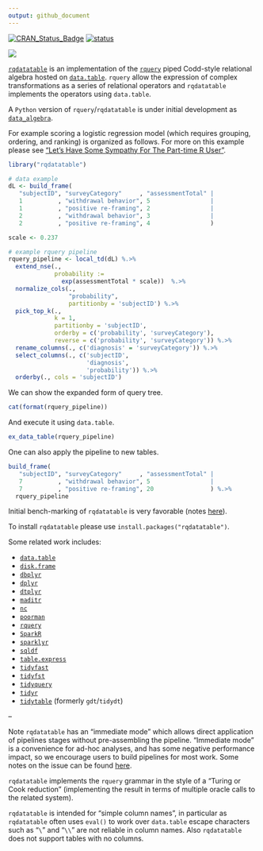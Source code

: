 ```yaml
---
output: github_document
---
```


<!-- README.md is generated from README.Rmd. Please edit that file -->

[![CRAN_Status_Badge](https://www.r-pkg.org/badges/version/rqdatatable)](https://cran.r-project.org/package=rqdatatable)
[![status](https://tinyverse.netlify.com/badge/rqdatatable)](https://CRAN.R-project.org/package=rqdatatable)


![](https://github.com/WinVector/rqdatatable/raw/master/tools/rqdatatable.png)

[`rqdatatable`](https://github.com/WinVector/rqdatatable) is an implementation of
the [`rquery`](https://github.com/WinVector/rquery) piped Codd-style relational algebra 
hosted on [`data.table`](http://r-datatable.com).  `rquery` allow the expression
of complex transformations as a series of relational operators and
`rqdatatable` implements the operators using `data.table`.

A `Python` version of `rquery`/`rqdatatable` is under initial development as [`data_algebra`](https://github.com/WinVector/data_algebra).

For example 
scoring a logistic regression model (which requires grouping, ordering, and ranking)
is organized as follows.  For more on this example please see 
["Let’s Have Some Sympathy For The Part-time R User"](http://www.win-vector.com/blog/2017/08/lets-have-some-sympathy-for-the-part-time-r-user/).

```r
library("rqdatatable")
```


```r
# data example
dL <- build_frame(
   "subjectID", "surveyCategory"     , "assessmentTotal" |
   1          , "withdrawal behavior", 5                 |
   1          , "positive re-framing", 2                 |
   2          , "withdrawal behavior", 3                 |
   2          , "positive re-framing", 4                 )
```


```r
scale <- 0.237

# example rquery pipeline
rquery_pipeline <- local_td(dL) %.>%
  extend_nse(.,
             probability :=
               exp(assessmentTotal * scale))  %.>% 
  normalize_cols(.,
                 "probability",
                 partitionby = 'subjectID') %.>%
  pick_top_k(.,
             k = 1,
             partitionby = 'subjectID',
             orderby = c('probability', 'surveyCategory'),
             reverse = c('probability', 'surveyCategory')) %.>% 
  rename_columns(., c('diagnosis' = 'surveyCategory')) %.>%
  select_columns(., c('subjectID', 
                      'diagnosis', 
                      'probability')) %.>%
  orderby(., cols = 'subjectID')
```

We can show the expanded form of query tree.

```r
cat(format(rquery_pipeline))
```

And execute it using `data.table`.

```r
ex_data_table(rquery_pipeline)
```

One can also apply the pipeline to new tables.

```r
build_frame(
   "subjectID", "surveyCategory"     , "assessmentTotal" |
   7          , "withdrawal behavior", 5                 |
   7          , "positive re-framing", 20                ) %.>%
  rquery_pipeline
```


Initial bench-marking of `rqdatatable` is very favorable (notes [here](http://www.win-vector.com/blog/2018/06/rqdatatable-rquery-powered-by-data-table/)).

To install `rqdatatable` please use `install.packages("rqdatatable")`.

Some related work includes:

 * [`data.table`](http://r-datatable.com)
 * [`disk.frame`](https://github.com/xiaodaigh/disk.frame)
 * [`dbplyr`](https://dbplyr.tidyverse.org)
 * [`dplyr`](https://dplyr.tidyverse.org)
 * [`dtplyr`](https://github.com/tidyverse/dtplyr)
 * [`maditr`](https://github.com/gdemin/maditr)
 * [`nc`](https://github.com/tdhock/nc)
 * [`poorman`](https://github.com/nathaneastwood/poorman)
 * [`rquery`](https://github.com/WinVector/rquery)
 * [`SparkR`]( https://CRAN.R-project.org/package=SparkR)
 * [`sparklyr`](https://spark.rstudio.com)
 * [`sqldf`](https://github.com/ggrothendieck/sqldf)
 * [`table.express`](https://github.com/asardaes/table.express)
 * [`tidyfast`](https://github.com/TysonStanley/tidyfast)
 * [`tidyfst`](https://github.com/hope-data-science/tidyfst)
 * [`tidyquery`](https://github.com/ianmcook/tidyquery)
 * [`tidyr`](https://tidyr.tidyverse.org)
 * [`tidytable`](https://github.com/markfairbanks/tidytable) (formerly `gdt`/`tidydt`)

--

Note `rqdatatable` has an "immediate mode" which allows direct application of pipelines stages without
pre-assembling the pipeline. "Immediate mode" is a convenience for ad-hoc analyses, and has some negative
performance impact, so we encourage users to build pipelines for most work.  Some notes on the issue can be found
[here](https://github.com/WinVector/rqdatatable/blob/master/extras/ImmediateIssue.md).

`rqdatatable` implements the `rquery` grammar in the style of a "Turing or Cook reduction" (implementing the result in terms of multiple oracle calls to the related system).

`rqdatatable` is intended for "simple column names", in particular as `rqdatatable` often uses `eval()` to work over `data.table` escape characters such as "`\`" and "`\\`" are not reliable in column names.  Also `rqdatatable` does not support tables with no columns.

